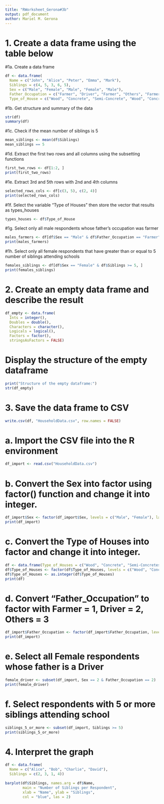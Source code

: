```yaml
---
title: "RWorksheet_Gerona#3b"
output: pdf_document
author: Mariel M. Gerona
---
```


# 1. Create a data frame using the table below

#1a. Create a data frame
```r
df <- data.frame(
  Name = c("John", "Alice", "Peter", "Emma", "Mark"),
  Siblings = c(4, 5, 3, 6, 5),
  Sex = c("Male", "Female", "Male", "Female", "Male"),
  Father_Occupation = c("Farmer", "Driver", "Farmer", "Others", "Farmer"),
  Type_of_House = c("Wood", "Concrete", "Semi-Concrete", "Wood", "Concrete"))
```


#1b. Get structure and summary of the data
```r
str(df)
summary(df)
```


#1c. Check if the mean number of siblings is 5
```r
mean_siblings <- mean(df$Siblings)
mean_siblings == 5
```


#1d. Extract the first two rows and all columns using the subsetting functions
```r
first_two_rows <- df[1:2, ]
print(first_two_rows)
```


#1e. Extract 3rd and 5th rows with 2nd and 4th columns
```r
selected_rows_cols <- df[c(3, 5), c(2, 4)]
print(selected_rows_cols)
```


#1f. Select the variable "Type of Houses" then store the vector that results as types_houses
```r
types_houses <- df$Type_of_House

```

#1g. Select only all male respondents whose father's occupation was farmer
```r
males_farmers <- df[df$Sex == "Male" & df$Father_Occupation == "Farmer", ]
print(males_farmers)
```


#1h. Select only all female respondents that have greater than or equal to 5 number of siblings attending schools
```r
females_siblings <- df[df$Sex == "Female" & df$Siblings >= 5, ]
print(females_siblings)
```


# 2. Create an empty data frame and describe the result
```r
df_empty <- data.frame(
  Ints = integer(),
  Doubles = double(),
  Characters = character(),
  Logicals = logical(),
  Factors = factor(),
  stringsAsFactors = FALSE)
```


# Display the structure of the empty dataframe
```r
print("Structure of the empty dataframe:")
str(df_empty)
```


# 3. Save the data frame to CSV
```r
write.csv(df, "HouseholdData.csv", row.names = FALSE)
```


# a. Import the CSV file into the R environment
```r
df_import <- read.csv("HouseholdData.csv")

```

# b. Convert the Sex into factor using factor() function and change it into integer.
```r
df_import$Sex <- factor(df_import$Sex, levels = c("Male", "Female"), labels = c(1, 2))
print(df_import)
```


# c. Convert the Type of Houses into factor and change it into integer.
```r
df <- data.frame(Type_of_Houses = c("Wood", "Concrete", "Semi-Concretes", "Wood", "Concrete"))
df$Type_of_Houses <- factor(df$Type_of_Houses, levels = c("Wood", "Concrete", "Semi-Concretes"), labels = c(1, 2, 3))
df$Type_of_Houses <- as.integer(df$Type_of_Houses)
print(df)
```


# d. Convert "Father_Occupation" to factor with Farmer = 1, Driver = 2, Others = 3
```r
df_import$Father_Occupation <- factor(df_import$Father_Occupation, levels = c("Farmer", "Driver", "Others"), labels = c(1, 2, 3))
print(df_import)
```


# e. Select all Female respondents whose father is a Driver
```r
female_driver <- subset(df_import, Sex == 2 & Father_Occupation == 2)
print(female_driver)
```


# f. Select respondents with 5 or more siblings attending school
```r
siblings_5_or_more <- subset(df_import, Siblings >= 5)
print(siblings_5_or_more)
```


# 4. Interpret the graph
```r
df <- data.frame(
  Name = c("Alice", "Bob", "Charlie", "David"),
  Siblings = c(2, 3, 1, 4))
  
barplot(df$Siblings, names.arg = df$Name, 
        main = "Number of Siblings per Respondent", 
        xlab = "Name", ylab = "Siblings", 
        col = "blue", las = 2)
```

        

